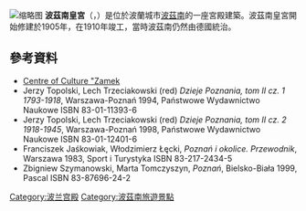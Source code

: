 [[File:Castillo_Imperial,_Poznan,_Polonia,_2014-09-18,_DD_47.jpg|缩略图]]
'''波茲南皇宮'''（{{lang-pl|Zamek Cesarski w Poznaniu}}，{{lang-de|Königliches Residenzschloss Posen}}）是位於波蘭城市[[波茲南|波茲南]]的一座宮殿建築。波茲南皇宮開始修建於1905年，在1910年竣工，當時波茲南仍然由德國統治。
==參考資料==
*[http://www.zamek.poznan.pl/ Centre of Culture "Zamek] {{Wayback|url=http://www.zamek.poznan.pl/ |date=20161202204945 }}
*Jerzy Topolski, Lech Trzeciakowski (red) ''Dzieje Poznania, tom II cz. 1 1793-1918'', Warszawa-Poznań 1994, Państwowe Wydawnictwo Naukowe ISBN 83-01-11393-6
*Jerzy Topolski, Lech Trzeciakowski (red) ''Dzieje Poznania, tom II cz. 2 1918-1945'', Warszawa-Poznań 1998, Państwowe Wydawnictwo Naukowe ISBN 83-01-12401-6
*Franciszek Jaśkowiak, Włodzimierz Łęcki, ''Poznań i okolice. Przewodnik'', Warszawa 1983, Sport i Turystyka ISBN 83-217-2434-5
*Zbigniew Szymanowski, Marta Tomczyszyn, ''Poznań'', Bielsko-Biała 1999, Pascal ISBN 83-87696-24-2
{{Commons|Zamek Cesarski w Poznaniu}}
{{coord|52|24|28|N|16|55|09|E|display=title|region:PL_type:landmark_source:dewiki}}

[[Category:波兰宫殿|Category:波兰宫殿]]
[[Category:波茲南旅遊景點|Category:波茲南旅遊景點]]